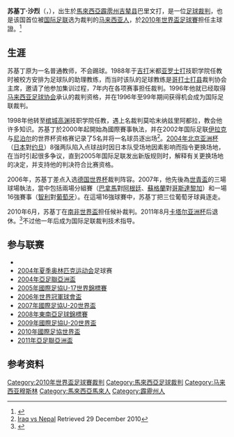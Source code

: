 {{NoteTA|G1=Melayu|T=zh-cn:萨布西丁·萨利赫;zh-sg:苏基丁·沙烈;}}
{{Infobox football official
| name                = 苏基丁·沙烈
| fullname            = Mohd Subkhiddin Bin Mohd Salleh
| birth_date          = {{birth date and age|df=yes|1966|11|17|}}
| birth_place         = {{MAS}}[[霹雳州|霹雳州]][[霹雳州|霹雳州]][[吉辇县|吉辇县]]巴里文打
| death_date          = 
| death_place         = 
| otheroccupation     = [[教师|教师]]
| years1              = 1995－2011
| league1             = [[馬來西亞超級足球聯賽|馬來西亞超級足球聯賽]]        
| role1               = [[裁判_(足球)|裁判]]
| internationalyears1 = 2000－2011
| internationalyears2 = 2008－2011
| confederation1      = [[FIFA国际裁判名录|FIFA国际裁判名录]]
| confederation2      = [[亚洲足球联合会|亚洲足球联合会]]精英
| internationalrole1  = [[裁判_(足球)|裁判]]
| internationalrole2  = [[裁判_(足球)|裁判]]}}
'''苏基丁·沙烈'''（{{lang-ms|'''Subkhiddin Mohd Salleh'''}}，{{bd|1966年|11月17日|catIdx=S}}），出生於[[馬來西亞|馬來西亞]][[霹雳州|霹雳州]][[吉辇县|吉辇县]]巴里文打，是一位[[球證|足球裁判]]，也是该国首位被[[国际足联|国际足联]]选为裁判的[[马来西亚人|马来西亚人]]，於[[2010年世界盃足球賽|2010年世界盃足球賽]]担任主球證。<ref>{{cite news|url=http://www.guangming.com.my/node/93026|title=蘇基丁601飛南非‧大馬首名裁判吹世杯|date=2010-05-29|publisher=[[光明日报|光明日报]]|accessdate=2018-06-10|archive-date=2019-07-25|archive-url=https://web.archive.org/web/20190725085452/http://www.guangming.com.my/node/93026|dead-url=no}}</ref>

== 生涯 ==
苏基丁原为一名普通教师，不会踢球。1988年于[[吉打|吉打]]米都[[亚罗士打|亚罗士打]]技职学院任教时被校方安排为足球队的助理教练，而当时该队的足球教练是[[哥打士打县|哥打士打县]]裁判协会主席，邀请了他参加集训过程，7年内在各项赛事担任裁判。1996年他就已经取得[[马来西亚足球协会|马来西亚足球协会]]承认的裁判资格，并在1996年至99年期间获得机会成为国际足联裁判。

1998年他转至[[槟城|槟城]][[高渊|高渊]]技职学院任教，遇上名裁判莫哈末纳兹里阿都拉，教会他许多知识。苏基丁於2000年起開始為國際賽事執法，并在2002年国际足联[[伊拉克國家足球隊|伊拉克]]与[[尼泊尔國家足球隊|尼泊尔]]的世界杯资格赛记录了5名并将一名球员逐出场<ref>[https://www.fifa.com/worldcup/archive/edition=4395/preliminaries/preliminary=3847/matches/match=20909/report.html Iraq vs Nepal] {{Wayback|url=https://www.fifa.com/worldcup/archive/edition=4395/preliminaries/preliminary=3847/matches/match=20909/report.html |date=20131213021744 }} Retrieved 29 December 2010</ref>。[[2004年亞足聯亞洲盃|2004年北京亚洲杯]]（[[日本國家足球隊|日本]]對[[约旦國家足球隊|约旦]]）8强两队陷入点球战时因日本队受场地因素影响而指令更换场地，在当时引起很多争议，直到2005年国际足联发出新版规则时，解释有关更换场地的决定，并支持他的判决符合比赛资格。

2006年，苏基丁差点入选[[2006年世界杯足球赛|德国世界杯]]裁判阵容。2007年，他先後為[[2007年世界青年足球錦標賽|世青盃]]的三場球場執法，當中包括兩場分組賽（[[巴拿馬國家足球隊|巴拿馬]]對[[阿根廷國家足球隊|阿根廷]]、[[蘇格蘭足球代表隊|蘇格蘭]]對[[哥斯達黎加國家足球隊|哥斯達黎加]]）和一場16強賽事（[[智利國家足球隊|智利]]對[[葡萄牙國家足球隊|葡萄牙]]）。在這場16強球賽中，苏基丁把三位葡萄牙球員逐走。

2010年6月，苏基丁在[[2010年世界盃|南非世界盃]]担任候补裁判。2011年8月[[2011年亞足聯亞洲盃|卡塔尔亚洲杯]]后退休。<ref>{{cite web|url=http://www.fifa.com/u20worldcup/referees/referee=176045/index.html|title=FIFA U-20 World Cup: Referees - Subkhiddin MOHD SALLEH - FIFA.com|first=|last=FIFA.com|website=FIFA.com|access-date=2010-06-11|archive-date=2010-06-18|archive-url=https://web.archive.org/web/20100618115058/http://www.fifa.com/u20worldcup/referees/referee=176045/index.html|dead-url=no}}</ref>不过他一年后成为国际足联裁判技术指导。

==参与联赛==
* {{tsl|en|2002 Tiger Cup|2002年老虎杯}}
* [[2004年夏季奥林匹克运动会|2004年夏季奥林匹克运动会]]足球赛
* [[2004年亞足聯亞洲盃|2004年亞足聯亞洲盃]]
* [[2005年國際足協U-17世界錦標賽|2005年國際足協U-17世界錦標賽]]
* [[2006年世界冠軍球會盃|2006年世界冠軍球會盃]]
* [[2007年國際足協U-20世界盃|2007年國際足協U-20世界盃]]
* [[2008年東南亞足球錦標賽|2008年東南亞足球錦標賽]]
* [[2009年國際足協U-20世界盃|2009年國際足協U-20世界盃]]
* [[2010年國際足協世界盃|2010年國際足協世界盃]]
* [[2011年亞足聯亞洲盃|2011年亞足聯亞洲盃]]

== 参考资料 ==
{{Portal|马来西亚}}
{{reflist}}

{{DEFAULTSORT:Subkhiddin Mohd Salleh}}
[[Category:2010年世界盃足球賽裁判|Category:2010年世界盃足球賽裁判]]
[[Category:馬來西亞足球裁判|Category:馬來西亞足球裁判]]
[[Category:马来西亚穆斯林|Category:马来西亚穆斯林]]
[[Category:馬來西亞馬來人|Category:馬來西亞馬來人]]
[[Category:霹靂州人|Category:霹靂州人]]